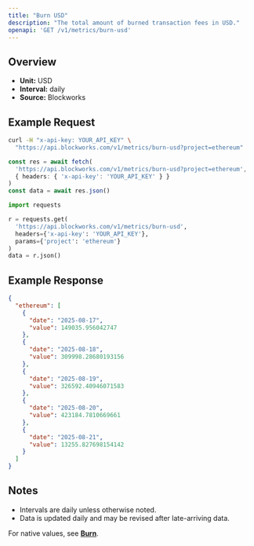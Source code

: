 ```yaml
---
title: "Burn USD"
description: "The total amount of burned transaction fees in USD."
openapi: 'GET /v1/metrics/burn-usd'
---
```


## Overview

- **Unit:** USD
- **Interval:** daily
- **Source:** Blockworks

## Example Request

<CodeGroup>

```bash cURL
curl -H "x-api-key: YOUR_API_KEY" \
  "https://api.blockworks.com/v1/metrics/burn-usd?project=ethereum"
```

```typescript TypeScript
const res = await fetch(
  'https://api.blockworks.com/v1/metrics/burn-usd?project=ethereum',
  { headers: { 'x-api-key': 'YOUR_API_KEY' } }
)
const data = await res.json()
```

```python Python
import requests

r = requests.get(
  'https://api.blockworks.com/v1/metrics/burn-usd',
  headers={'x-api-key': 'YOUR_API_KEY'},
  params={'project': 'ethereum'}
)
data = r.json()
```

</CodeGroup>

## Example Response

```json
{
  "ethereum": [
    {
      "date": "2025-08-17",
      "value": 149035.956042747
    },
    {
      "date": "2025-08-18",
      "value": 309998.28680193156
    },
    {
      "date": "2025-08-19",
      "value": 326592.40946071583
    },
    {
      "date": "2025-08-20",
      "value": 423184.7810669661
    },
    {
      "date": "2025-08-21",
      "value": 13255.827698154142
    }
  ]
}
```

## Notes
- Intervals are daily unless otherwise noted.
- Data is updated daily and may be revised after late-arriving data.


<Note>For native values, see **[Burn](./burn)**.</Note>